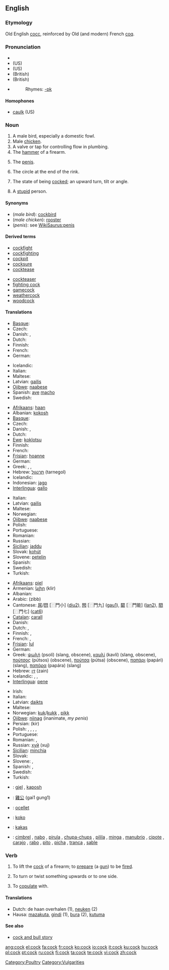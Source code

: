 ==English==

===Etymology===
Old English [[cocc]], reinforced by Old (and modern) French [[coq]].

===Pronunciation===
*{{AHD|kŏk, kôk}}
*(US) {{IPA|/kɒk/, /kɔːk/}}
*(US) {{SAMPA|/kQk/, /kO:k/}}
*(British) {{IPA|/kɒk/}}
*(British) {{SAMPA|/kQk/}}
*{{audio|en-us-cock.ogg|Audio (US)}}
*:Rhymes: [[Rhymes:English:-ɒk|-ɒk]]

====Homophones====
*[[caulk]] (US)

===Noun===
{{en-noun}}

# A male bird, especially a domestic fowl.
# Male [[chicken]].
# A valve or tap for controlling flow in plumbing.
# The [[hammer]] of a firearm.
# {{slang|vulgar}} The [[penis]].
# {{curling}} The circle at the end of the rink.
# The state of being [[cocked]]; an upward turn, tilt or angle.
# {{UK|pejorative|slang}} A [[stupid]] person.

====Synonyms====
* (''male bird''): [[cockbird]]
* (''male chicken''): [[rooster]]
* (''penis''): see [[WikiSaurus:penis]]

====Derived terms====
{{rel-top|Derived terms}}
*[[cockfight]]
*[[cockfighting]]
*[[cockpit]]
*[[cocksure]]
*[[cocktease]]
{{rel-mid}}
*[[cockteaser]]
*[[fighting cock]]
*[[gamecock]]
*[[weathercock]]
*[[woodcock]]
{{rel-bottom}}

====Translations====
{{trans-top|any male bird}}
*[[Basque]]: {{t-|eu|ar|xs=Basque}}
* Czech: {{t-|cs|kohout|m}}
* Danish: {{t-|da|kok}}, {{t+|da|han}}
* Dutch: {{t+|nl|mannetje|n}}
* Finnish: {{t+|fi|kukko}}
* French: {{t+|fr|mâle|m}}
* German: {{t+|de|Männchen|n}}
{{trans-mid}}
* Icelandic: {{t-|is|karlfugl|m}}
* Italian: {{t+|it|maschio|m}}
* Maltese: {{t|mt|għasfur|xs=Maltese}}
*Latvian: [[gailis]] {{m}}
*[[Ojibwe]]: [[naabese]]
*Spanish: [[ave]] [[macho]] {{m}}
* Swedish: {{t+|sv|tupp}}
{{trans-bottom}}

{{trans-top|male chicken}}
*[[Afrikaans]]: [[haan]] {{m}}
*Albanian: [[kokosh]] {{m}}
*[[Basque]]: {{t|eu|oilar|xs=Basque}}
* Czech: {{t-|cs|kohout|m}}
* Danish: {{t-|da|kok}}, {{t-|da|hane|c}}
* Dutch: {{t+|nl|haan|m}}
*[[Ewe]]: [[koklotsu]] {{m}}
* Finnish: {{t+|fi|kukko}}
* French: {{t+|fr|coq|m}}
*[[Frisian]]: [[hoanne]]
* German: {{t+|de|Hahn|m}}
* Greek: {{t|el|κόκορας|m|tr=kókoras|sc=Grek}}, {{t|el|πετεινός|m|tr=petinós|sc=Grek}}, {{t|el|αλέκτορας|m|tr=aléktoras|sc=Grek}}
*Hebrew: [[תרנגול]] (tarnegol)
* Icelandic: {{t+|is|hani|m}}
*Indonesian: [[jago]]
*[[Interlingua]]: [[gallo]]
{{trans-mid}}
* Italian: {{t+|it|gallo|m}}
*Latvian: [[gailis]] {{m}}
* Maltese: {{t|mt|serduq|m|xs=Maltese}}
* Norwegian: {{t-|no|hane|m}}
*[[Ojibwe]]: [[naabese]]
* Polish: {{t+|pl|kogut|m}}
* Portuguese: {{t+|pt|galo|m}}
* Romanian: {{t|ro|cocoş|m}}
* Russian: {{t+|ru|петух|m|tr=petúx|sc=Cyrl}}
*[[Sicilian]]: [[jaddu]] {{m}}
*Slovak: [[kohút]] {{m}}
*Slovene: [[petelin]] {{m}}
* Spanish: {{t+|es|gallo|m}}
* Swedish: {{t+|sv|tupp}}
* Turkish: {{t+|tr|horoz}}
{{trans-bottom}}

{{trans-top|slang for penis}}
*[[Afrikaans]]: [[piel]]
*Armenian: [[կլիր]] (klir)
* Albanian: {{t-|sq|kar|xs=Albanian}}
*Arabic: {{ARchar|[[زب]]}} (zibb) {{m}}
*Cantonese: [[屌]]/[[𨳒]] [⿵門小] ([[diu2]]), [[𨳊]] [⿵門九] ([[gau1]]), [[𨶙]] [⿵門能] ([[lan2]]), [[𨳍]] [⿵門七] ([[cat6]])
*[[Catalan]]: [[carall]]
* Danish: {{t+|da|pik}}
* Dutch: {{t|nl|lul|m}}, {{t+|nl|pik|m}}
* Finnish: {{t+|fi|kyrpä}}, {{t+|fi|kulli}}
* French: {{t+|fr|queue|f}}, {{t+|fr|bite|f}}
*[[Frisian]]: [[lul]]
* German: {{t+|de|Schwanz|m}}
*Greek: [[ψωλή]] (psolí) {{f}} (slang, obscene), [[καυλί]] (kavlí) {{n}} (slang, obscene), [[πούτσος]] (pútsos) {{m}} (obscene), [[πούτσα]] (pútsa) {{f}} (obscene), [[παπάρι]] (papári) {{n}} (slang), [[παπάρα]] (papára) {{f}} (slang)
*Hebrew: [[זין]] (zain)
* Icelandic: {{t+|is|typpi|n}}, {{t|is|drjóli|m}}, {{t|is|göndull|m}}
*[[Interlingua]]: [[pene]]
{{trans-mid}}
* Irish: {{t-|ga|bod|xs=Irish}}
* Italian: {{t+|it|cazzo|m}}
*Latvian: [[daikts]] {{m}}
* Maltese: {{t|mt|żobb|m|xs=Maltese}}
*Norwegian: [[kuk]]/[[kukk]] {{m}}, [[pikk]] {{m}}
*[[Ojibwe]]: [[niinag]] (inanimate, ''my penis'')
*Persian: {{FAchar|[[کیر]]}} (kir)
* Polish: {{t+|pl|chuj|m}}, {{t|pl|fiut|m}}, {{t+|pl|kutas|m}}, {{t|pl|kutafon|m}}, {{t|pl|pała|f}}
* Portuguese: {{t+|pt|pinto|m}}
* Romanian: {{t+|ro|pulă|f}}, {{t+|ro|miel|m}}
*Russian: [[хуй#Russian|хуй]] (xuj) {{m}}
*[[Sicilian]]: [[minchia]] {{f}}
* Slovak: {{t-|sk|kokot|m}}
* Slovene: {{t+|sl|kurec|m}}, {{t-|sl|kurac|m}}
* Spanish: {{t+|es|polla|f}}, {{t+|es|verga|f}}
* Swedish: {{t+|sv|kuk}}
* Turkish: {{t+|tr|yarak}}
{{trans-bottom}}

{{checktrans-top}}
*{{ttbc|Albanian}}: [[gjel]] {{m}}, [[kaposh]] {{m}}
*{{ttbc|Cantonese}}: [[雞公]] (gai1 gung1)
*{{ttbc|Catalan}}: [[ocellet]] {{m}}
*{{ttbc|Esperanto}}: [[koko]]
*{{ttbc|Hungarian}}: [[kakas]]
*{{ttbc|Spanish}}: [[cimbrel]] {{m}}, [[nabo]] {{m}}, [[pirula]] {{f}}, [[chupa-chups]] {{m}}, [[pilila]] {{f}}, [[minga]] {{f}}, [[manubrio]] {{m}}, [[cipote]] {{m}}, [[carajo]] {{m}}, [[rabo]] {{m}}, [[pito]] {{m}}, [[picha]] {{f}}, [[tranca]] {{f}}, [[sable]] {{m}}
{{checktrans-bottom}}

===Verb===
{{en-verb}}

# {{transitive}} To lift the [[cock]] of a firearm; to [[prepare]] (a [[gun]]) to be [[fire]]d.
# {{transitive}} To turn or twist something upwards or to one side.
# {{UK|transitive|slang}} To [[copulate]] with.

====Translations====
{{rfc-trans}}
*Dutch: de haan overhalen (1), [[neuken]] (2)
*Hausa: [[mazakuta]], [[gindi]] (1), [[bura]] (2), [[kutuma]]

====See also====
* [[cock and bull story]]

[[Category:Poultry]]
[[Category:Vulgarities]]

[[ang:cock]]
[[el:cock]]
[[fa:cock]]
[[fr:cock]]
[[ko:cock]]
[[io:cock]]
[[it:cock]]
[[ku:cock]]
[[hu:cock]]
[[pl:cock]]
[[pt:cock]]
[[ru:cock]]
[[fi:cock]]
[[ta:cock]]
[[te:cock]]
[[vi:cock]]
[[zh:cock]]